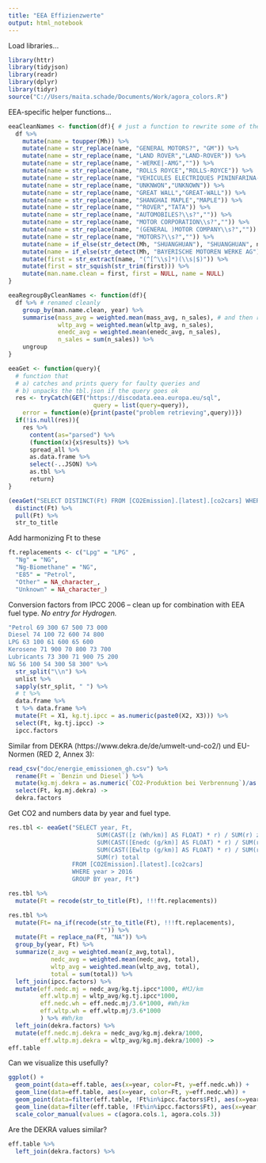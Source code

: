 ---
title: "EEA Effizienzwerte"
output: html_notebook
---

Load libraries...
```{r}
library(httr)
library(tidyjson)
library(readr)
library(dplyr)
library(tidyr)
source("C://Users/maita.schade/Documents/Work/agora_colors.R")
```

EEA-specific helper functions...
```{r}
eeaCleanNames <- function(df){ # just a function to rewrite some of these names
  df %>%
    mutate(name = toupper(Mh)) %>%
    mutate(name = str_replace(name, "GENERAL MOTORS?", "GM")) %>%
    mutate(name = str_replace(name, "LAND ROVER","LAND-ROVER")) %>%
    mutate(name = str_replace(name, "-WERKE|-AMG","")) %>%
    mutate(name = str_replace(name, "ROLLS ROYCE","ROLLS-ROYCE")) %>%
    mutate(name = str_replace(name, "VEHICULES ELECTRIQUES PININFARINA-BOLLORE","PININFARINA-BOLLORE")) %>% 
    mutate(name = str_replace(name, "UNKNWON","UNKNOWN")) %>%
    mutate(name = str_replace(name, "GREAT WALL","GREAT-WALL")) %>%
    mutate(name = str_replace(name, "SHANGHAI MAPLE","MAPLE")) %>%
    mutate(name = str_replace(name, "^ROVER","TATA")) %>%
    mutate(name = str_replace(name, "AUTOMOBILES?\\s?","")) %>%
    mutate(name = str_replace(name, "MOTOR CORPORATION\\s?","")) %>%
    mutate(name = str_replace(name, "(GENERAL )MOTOR COMPANY\\s?","")) %>%
    mutate(name = str_replace(name, "MOTORS?\\s?","")) %>%
    mutate(name = if_else(str_detect(Mh, "SHUANGHUAN"), "SHUANGHUAN", name)) %>%
    mutate(name = if_else(str_detect(Mh, "BAYERISCHE MOTOREN WERKE AG"), "BMW", name)) %>%
    mutate(first = str_extract(name, "(^[^\\s]*)(\\s|$)")) %>%
    mutate(first = str_squish(str_trim(first))) %>%
    mutate(man.name.clean = first, first = NULL, name = NULL) 
}

eeaRegroupByCleanNames <- function(df){
  df %>% # renamed cleanly
    group_by(man.name.clean, year) %>%
    summarise(mass_avg = weighted.mean(mass_avg, n_sales), # and then re-group and re-summarize according to the new names
              wltp_avg = weighted.mean(wltp_avg, n_sales),
              enedc_avg = weighted.mean(enedc_avg, n_sales),
              n_sales = sum(n_sales)) %>%
    ungroup
}

eeaGet <- function(query){
  # function that
  # a) catches and prints query for faulty queries and
  # b) unpacks the tbl.json if the query goes ok
  res <- tryCatch(GET("https://discodata.eea.europa.eu/sql",
                        query = list(query=query)),
    error = function(e){print(paste("problem retrieving",query))})
  if(!is.null(res)){
    res %>%
      content(as="parsed") %>%
      (function(x){x$results}) %>%
      spread_all %>%
      as.data.frame %>%
      select(-..JSON) %>%
      as.tbl %>%
      return}
}
```

```{r}
(eeaGet("SELECT DISTINCT(Ft) FROM [CO2Emission].[latest].[co2cars] WHERE year > 2016")) %>% 
  distinct(Ft) %>% 
  pull(Ft) %>%
  str_to_title
```
Add harmonizing Ft to these
```{r}
ft.replacements <- c("Lpg" = "LPG" ,
  "Ng" = "NG",
  "Ng-Biomethane" = "NG",
  "E85" = "Petrol",
  "Other" = NA_character_,
  "Unknown" = NA_character_)
```


Conversion factors from IPCC 2006 -- clean up for combination with EEA fuel type. *No entry for Hydrogen.*
```{r}
"Petrol 69 300 67 500 73 000
Diesel 74 100 72 600 74 800
LPG 63 100 61 600 65 600
Kerosene 71 900 70 800 73 700
Lubricants 73 300 71 900 75 200
NG 56 100 54 300 58 300" %>%
  str_split("\\n") %>%
  unlist %>%
  sapply(str_split, " ") %>%
  # t %>%
  data.frame %>%
  t %>% data.frame %>%
  mutate(Ft = X1, kg.tj.ipcc = as.numeric(paste0(X2, X3))) %>%
  select(Ft, kg.tj.ipcc) ->
  ipcc.factors
```

Similar from DEKRA (https://www.dekra.de/de/umwelt-und-co2/) und EU-Normen (RED 2, Annex 3):
```{r}
read_csv("doc/energie_emissionen_gh.csv") %>%
  rename(Ft = `Benzin und Diesel`) %>%
  mutate(kg.mj.dekra = as.numeric(`CO2-Produktion bei Verbrennung`)/as.numeric(`Spezifische Energie`)) %>%
  select(Ft, kg.mj.dekra) ->
  dekra.factors
```


Get CO2 and numbers data by year and fuel type. 
```{r}
res.tbl <- eeaGet("SELECT year, Ft, 
                         SUM(CAST([z (Wh/km)] AS FLOAT) * r) / SUM(r) z_avg, 
                         SUM(CAST([Enedc (g/km)] AS FLOAT) * r) / SUM(r) nedc_avg, 
                         SUM(CAST([Ewltp (g/km)] AS FLOAT) * r) / SUM(r) wltp_avg, 
                         SUM(r) total
                  FROM [CO2Emission].[latest].[co2cars]
                  WHERE year > 2016
                  GROUP BY year, Ft")
```


```{r}
res.tbl %>%
  mutate(Ft = recode(str_to_title(Ft), !!!ft.replacements))

res.tbl %>%
  mutate(Ft= na_if(recode(str_to_title(Ft), !!!ft.replacements),
                          "")) %>%
  mutate(Ft = replace_na(Ft, "NA")) %>%
  group_by(year, Ft) %>%
  summarize(z_avg = weighted.mean(z_avg,total),
            nedc_avg = weighted.mean(nedc_avg, total),
            wltp_avg = weighted.mean(wltp_avg, total),
            total = sum(total)) %>%
  left_join(ipcc.factors) %>%
  mutate(eff.nedc.mj = nedc_avg/kg.tj.ipcc*1000, #MJ/km
         eff.wltp.mj = wltp_avg/kg.tj.ipcc*1000,
         eff.nedc.wh = eff.nedc.mj/3.6*1000, #Wh/km
         eff.wltp.wh = eff.wltp.mj/3.6*1000
         ) %>% #Wh/km
  left_join(dekra.factors) %>%
  mutate(eff.nedc.mj.dekra = nedc_avg/kg.mj.dekra/1000,
         eff.wltp.mj.dekra = wltp_avg/kg.mj.dekra/1000) ->
eff.table
```

Can we visualize this usefully?
```{r}
ggplot() +
  geom_point(data=eff.table, aes(x=year, color=Ft, y=eff.nedc.wh)) + 
  geom_line(data=eff.table, aes(x=year, color=Ft, y=eff.nedc.wh)) +
  geom_point(data=filter(eff.table, !Ft%in%ipcc.factors$Ft), aes(x=year, color=Ft, y=z_avg)) + 
  geom_line(data=filter(eff.table, !Ft%in%ipcc.factors$Ft), aes(x=year, color=Ft, y=z_avg)) +
  scale_color_manual(values = c(agora.cols.1, agora.cols.3))


```


Are the DEKRA values similar?
```{r}
eff.table %>%
  left_join(dekra.factors) %>%
  
```

